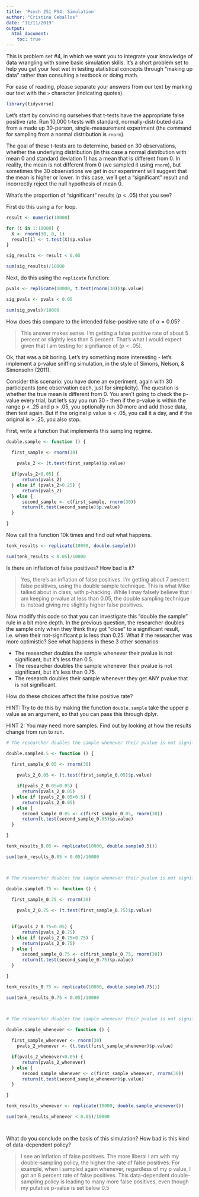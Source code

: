 ```yaml
---
title: 'Psych 251 PS4: Simulation'
author: "Cristina Ceballos"
date: "11/11/2019"
output: 
  html_document:
    toc: true
---
```


This is problem set #4, in which we want you to integrate your knowledge of data wrangling with some basic simulation skills. It's a short problem set to help you get your feet wet in testing statistical concepts through "making up data" rather than consulting a textbook or doing math. 

For ease of reading, please separate your answers from our text by marking our text with the `>` character (indicating quotes). 

```r
library(tidyverse)
```

Let's start by convincing ourselves that t-tests have the appropriate false positive rate. Run 10,000 t-tests with standard, normally-distributed data from a made up 30-person, single-measurement experiment (the command for sampling from a normal distribution is `rnorm`).

The goal of these t-tests are to determine, based on 30 observations, whether the underlying distribution (in this case a normal distribution with mean 0 and standard deviation 1) has a mean that is different from 0. In reality, the mean is not different from 0 (we sampled it using `rnorm`), but sometimes the 30 observations we get in our experiment will suggest that the mean is higher or lower. In this case, we'll get a "significant" result and incorrectly reject the null hypothesis of mean 0.

What's the proportion of "significant" results ($p < .05$) that you see?

First do this using a `for` loop.

```r

result <- numeric(10000)

for (i in 1:10000) {
  X <- rnorm(30, 0, 1)
  result[i] <- t.test(X)$p.value
}

sig_results <- result < 0.05

sum(sig_results)/10000


```

Next, do this using the `replicate` function:

```r

pvals <- replicate(10000, t.test(rnorm(30))$p.value)

sig_pvals <- pvals < 0.05

sum(sig_pvals)/10000

```

How does this compare to the intended false-positive rate of $\alpha=0.05$?

> This answer makes sense. I'm getting a false positive rate of about 5 percent or slightly less than 5 percent. That's what I would expect given that I am testing for signifiance of ($p < .05$). 

Ok, that was a bit boring. Let's try something more interesting - let's implement a p-value sniffing simulation, in the style of Simons, Nelson, & Simonsohn (2011).

Consider this scenario: you have done an experiment, again with 30 participants (one observation each, just for simplicity). The question is whether the true mean is different from 0. You aren't going to check the p-value every trial, but let's say you run 30 - then if the p-value is within the range p < .25 and p > .05, you optionally run 30 more and add those data, then test again. But if the original p value is < .05, you call it a day, and if the original is > .25, you also stop.  

First, write a function that implements this sampling regime.

```r
double.sample <- function () {
  
  first_sample <- rnorm(30)

    pvals_2 <- (t.test(first_sample)$p.value)

  if(pvals_2<0.05) {
      return(pvals_2)
  } else if (pvals_2>0.25) {
      return(pvals_2) 
  } else {
      second_sample <- c(first_sample, rnorm(30))
      return(t.test(second_sample)$p.value)
  }

}


```

Now call this function 10k times and find out what happens. 

```r

tenk_results <- replicate(10000, double.sample())

sum(tenk_results < 0.05)/10000


```

Is there an inflation of false positives? How bad is it?

> Yes, there's an inflation of false positives. I'm getting about 7 percent false positives, using the double sample technique. This is what Mike talked about in class, with p-hacking. While I may falsely believe that I am keeping p-value at less than 0.05, the double sampling technique is instead giving me slightly higher false positives.

Now modify this code so that you can investigate this "double the sample" rule in a bit more depth. In the previous question, the researcher doubles the sample only when they think they got "close" to a significant result, i.e. when their not-significant p is less than 0.25. What if the researcher was more optimistic? See what happens in these 3 other scenarios:

* The researcher doubles the sample whenever their pvalue is not significant, but it's less than 0.5.
* The researcher doubles the sample whenever their pvalue is not significant, but it's less than 0.75.
* The research doubles their sample whenever they get ANY pvalue that is not significant.

How do these choices affect the false positive rate?

HINT: Try to do this by making the function `double.sample` take the upper p value as an argument, so that you can pass this through dplyr.

HINT 2: You may need more samples. Find out by looking at how the results change from run to run.

```r

# The researcher doubles the sample whenever their pvalue is not significant, but it's less than 0.5.

double.sample0.5 <- function () {
  
  first_sample_0.05 <- rnorm(30)

    pvals_2_0.05 <- (t.test(first_sample_0.05)$p.value)

    if(pvals_2_0.05<0.05) {
      return(pvals_2_0.05)
  } else if (pvals_2_0.05>0.5) {
      return(pvals_2_0.05) 
  } else {
      second_sample_0.05 <- c(first_sample_0.05, rnorm(30))
      return(t.test(second_sample_0.05)$p.value)
  }

}

tenk_results_0.05 <- replicate(10000, double.sample0.5())

sum(tenk_results_0.05 < 0.05)/10000



# The researcher doubles the sample whenever their pvalue is not significant, but it's less than 0.75.

double.sample0.75 <- function () {
  
  first_sample_0.75 <- rnorm(30)

    pvals_2_0.75 <- (t.test(first_sample_0.75)$p.value)

  
  if(pvals_2_0.75<0.05) {
      return(pvals_2_0.75)
  } else if (pvals_2_0.75>0.75) {
      return(pvals_2_0.75) 
  } else {
      second_sample_0.75 <- c(first_sample_0.75, rnorm(30))
      return(t.test(second_sample_0.75)$p.value)
  }

}

tenk_results_0.75 <- replicate(10000, double.sample0.75())

sum(tenk_results_0.75 < 0.05)/10000



# The researcher doubles the sample whenever their pvalue is not significant.

double.sample_whenever <- function () {
  
  first_sample_whenever <- rnorm(30)
    pvals_2_whenever <- (t.test(first_sample_whenever)$p.value)

  if(pvals_2_whenever<0.05) {
      return(pvals_2_whenever)
  } else {
      second_sample_whenever <- c(first_sample_whenever, rnorm(30))
      return(t.test(second_sample_whenever)$p.value)
  }

}

tenk_results_whenever <- replicate(10000, double.sample_whenever())

sum(tenk_results_whenever < 0.05)/10000




```

What do you conclude on the basis of this simulation? How bad is this kind of data-dependent policy?

> I see an inflation of false positives. The more liberal I am with my double-sampling policy, the higher the rate of false positives. For example, when I sampled again whenever, regardless of my p value, I got an 8 percent rate of false positives. This data-dependent double-sampling policy is leading to many more false positives, even though my putative p-value is set below 0.5
